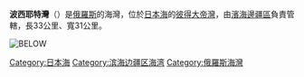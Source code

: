 '''波西耶特灣'''（{{lang-rus|Залив Посьета|Zaliv Posyeta}}）是[[俄羅斯|俄羅斯]]的海灣，位於[[日本海|日本海]]的[[彼得大帝灣|彼得大帝灣]]，由[[濱海邊疆區|濱海邊疆區]]負責管轄，長33公里、寬31公里。

[[Image:Бухта_Витязь.jpg|BELOW]]
{{coord|42|30|N|130|55|E|display=title}}

[[Category:日本海|Category:日本海]]
[[Category:滨海边疆区海湾|Category:滨海边疆区海湾]]
[[Category:俄羅斯海灣|Category:俄羅斯海灣]]